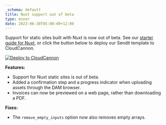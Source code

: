 ```yaml
---
_schema: default
title: Nuxt support out of beta
type: minor
date: 2023-06-30T05:00:00+12:00
---
```

Support for static sites built with Nuxt is now out of beta. See our [starter guide for Nuxt](/documentation/guides/nuxtjs-starter-guide/), or click the button below to deploy our Sendit template to CloudCannon.

[![Deploy to CloudCannon](https://buttons.cloudcannon.com/deploy.svg)](https://app.cloudcannon.com/register#sites/connect/github/CloudCannon/sendit-nuxtjs-template)

**Features:**

* Support for Nuxt static sites is out of beta.
* Added a confirmation step and a progress indicator when uploading assets through the DAM browser.
* Invoices can now be previewed on a web page, rather than downloading a PDF.

**Fixes:**

* The `remove_empty_inputs` option now also removes empty arrays.